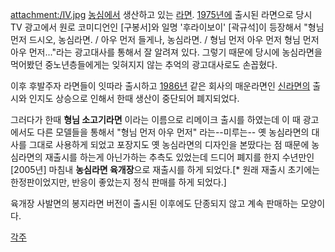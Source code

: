 attachment:/IV.jpg
[[농심]]에서 생산하고 있는 [[라면]].
{{{#!html
<iframe width="420" height="315" src="//www.youtube.com/embed/R2J0JgJ8CpA" frameborder="0" allowfullscreen></iframe>
}}}
[[1975년]]에 출시된 라면으로 당시 TV 광고에서 원로 코미디언인 [구봉서]와 일명 '후라이보이' [곽규석]이 등장해서 "형님 먼저 드시오, 농심라면. / 아우 먼저 들게나, 농심라면. / 형님 먼저 아우 먼저 형님 먼저 아우 먼저..."라는 광고대사를 통해서 잘 알려져 있다. 그렇기 때문에 당시에 농심라면을 먹어봤던 중노년층들에게는 잊혀지지 않는 추억의 광고대사로도 손꼽혔다.

이후 후발주자 라면들이 잇따라 출시하고 [[1986년]] 같은 회사의 매운라면인 [[신라면]]의 출시와 인지도 상승으로 인해서 한때 생산이 중단되어 폐지되었다.

그러다가 한때 '''형님 소고기라면''' 이라는 이름으로 리메이크 출시를 하였는데 이 때 광고에서도 다른 모델들을 통해서 "형님 먼저 아우 먼저" 라는--미루는-- 옛 농심라면의 대사를 그대로 사용하게 되었고 포장지도 옛 농심라면의 디자인을 본땄다는 점 때문에 농심라면의 재출시를 하는게 아닌가하는 추측도 있었는데 드디어 폐지를 한지 수년만인 [2005년] 마침내 '''농심라면 육개장'''으로 재출시를 하게 되었다.[* 원래 재출시 초기에는 한정판이었지만, 반응이 좋았는지 정식 판매를 하게 되었다.]

육개장 사발면의 봉지라면 버전이 출시된 이후에도 단종되지 않고 계속 판매하는 모양이다.

[[각주]]
